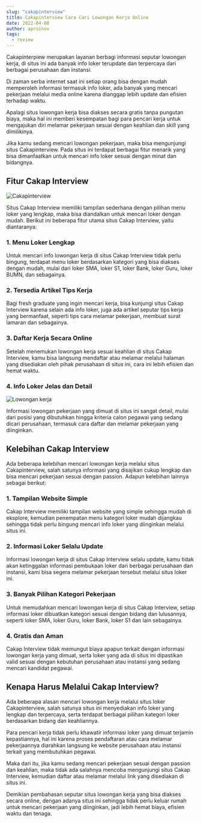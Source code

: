 ```yaml
---
slug: "cakapinterview"
title: Cakapinterview Cara Cari Lowongan Kerja Online
date: 2022-04-08
author: aproinov
tags:
  - review
---
```


Cakapinterpiew merupakan layanan berbagi informasi seputar lowongan kerja, di situs ini ada banyak info loker terupdate dan terpercaya dari berbagai perusahaan dan instansi.

Di zaman serba internet saat ini setiap orang bisa dengan mudah memperoleh informasi termasuk info loker, ada banyak yang mencari pekerjaan melalui media online karena dianggap lebih update dan efisien terhadap waktu.

Apalagi situs lowongan kerja bisa diakses secara gratis tanpa pungutan biaya, maka hal ini memberi kesempatan bagi para pencari kerja untuk mengajukan diri melamar pekerjaan sesuai dengan keahlian dan skill yang dimilikinya.

Jika kamu sedang mencari lowongan pekerjaan, maka bisa mengunjungi situs Cakapinterview. Pada situs ini terdapat berbagai fitur menarik yang bisa dimanfaatkan untuk mencari info loker sesuai dengan minat dan bidangnya.

## Fitur Cakap Interview

![Cakapinterview](/images/cakapinterview.jpg)

Situs Cakap Interview memiliki tampilan sederhana dengan pilihan menu loker yang lengkap, maka bisa diandalkan untuk mencari loker dengan mudah. Berikut ini beberapa fitur utama situs Cakap Interview, yaitu diantaranya: 

### 1. Menu Loker Lengkap

Untuk mencari info lowongan kerja di situs Cakap Interview tidak perlu bingung, terdapat menu loker berdasarkan kategori yang bisa diakses dengan mudah, mulai dari loker SMA, loker S1, loker Bank, loker Guru, loker BUMN, dan sebagainya.

### 2. Tersedia Artikel Tips Kerja

Bagi fresh graduate yang ingin mencari kerja, bisa kunjungi situs Cakap Interview karena selain ada info loker, juga ada artikel seputar tips kerja yang bermanfaat, seperti tips cara melamar pekerjaan, membuat surat lamaran dan sebagainya.

### 3. Daftar Kerja Secara Online

Setelah menemukan lowongan kerja sesuai keahlian di situs Cakap Interview, kamu bisa langsung mendaftar atau melamar melalui halaman yang disediakan oleh pihak perusahaan di situs ini, cara ini lebih efisien dan hemat waktu.

### 4. Info Loker Jelas dan Detail

![Lowongan kerja](/images/kerja.jpg)

Informasi lowongan pekerjaan yang dimuat di situs ini sangat detail, mulai dari posisi yang dibutuhkan hingga kriteria calon pegawai yang sedang dicari perusahaan, termasuk cara daftar dan melamar pekerjaan yang diinginkan.

## Kelebihan Cakap Interview

Ada beberapa kelebihan mencari lowongan kerja melalui situs Cakapinterview, salah satunya informasi yang disajikan cukup lengkap dan bisa mencari pekerjaan sesuai dengan passion. Adapun kelebihan lainnya sebagai berikut: 

### 1. Tampilan Website Simple

Cakap Interview memiliki tampilan website yang simple sehingga mudah di eksplore, kemudian penempatan menu kategori loker mudah dijangkau sehingga tidak perlu bingung mencari info loker yang diinginkan melalui situs ini.

### 2. Informasi Loker Selalu Update

Informasi lowongan kerja di situs Cakap Interview selalu update, kamu tidak akan ketinggalan informasi pembukaan loker dari berbagai perusahaan dan instansi, kami bisa segera melamar pekerjaan tersebut melalui situs loker ini.

### 3. Banyak Pilihan Kategori Pekerjaan

Untuk memudahkan mencari lowongan kerja di situs Cakap Interview, setiap informasi loker dibuatkan kategori sesuai dengan bidang dan lulusannya, seperti loker SMA, loker Guru, loker Bank, loker S1 dan lain sebagainya.

### 4. Gratis dan Aman

Cakap Interview tidak memungut biaya apapun terkait dengan informasi lowongan kerja yang dimuat, serta loker yang ada di situs ini dipastikan valid sesuai dengan kebutuhan perusahaan atau instansi yang sedang mencari kandidat pegawai.

## Kenapa Harus Melalui Cakap Interview?

Ada beberapa alasan mencari lowongan kerja melalui situs loker Cakapinterview, salah satunya situs ini menyediakan info loker yang lengkap dan terpercaya, serta terdapat berbagai pilihan kategori loker berdasarkan bidang dan keahliannya.

Para pencari kerja tidak perlu khawatir informasi loker yang dimuat terjamin kepastiannya, hal ini karena proses pendaftaran atau cara melamar pekerjaannya diarahkan langsung ke website perusahaan atau instansi terkait yang membutuhkan pegawai.

Maka dari itu, jika kamu sedang mencari pekerjaan sesuai dengan passion dan keahlian, maka tidak ada salahnya mencoba mengunjungi situs Cakap Interview, kemudian daftar atau melamar melalui link yang disediakan di situs ini.

Demikian pembahasan seputar situs lowongan kerja yang bisa diakses secara online, dengan adanya situs ini sehingga tidak perlu keluar rumah untuk mencari pekerjaan yang diinginkan, jadi lebih hemat biaya, efisien waktu dan tenaga.
